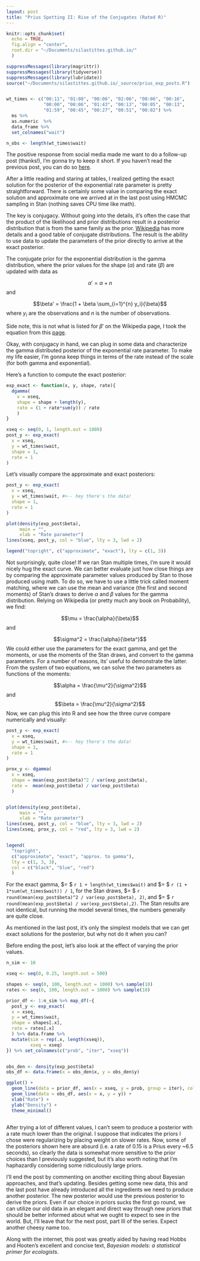 ```yaml
---
layout: post
title: "Prius Spotting II: Rise of the Conjugates (Rated R)"
---
```


```r
knitr::opts_chunk$set(
  echo = TRUE, 
  fig.align = "center",
  root.dir = "~/Documents/silastittes.github.io/"
  )

suppressMessages(library(magrittr))
suppressMessages(library(tidyverse))
suppressMessages(library(lubridate))
source("~/Documents/silastittes.github.io/_source/prius_exp_posts.R")


wt_times <- c("00:11", "01:08", "00:06", "02:06", "00:06", "00:16",
              "00:00", "00:06", "01:43", "00:13", "00:05", "00:13",
              "01:59", "00:45", "00:27", "00:51", "00:02") %>% 
  ms %>%
  as.numeric  %>%
  data_frame %>%
  set_colnames("wait")

n_obs <- length(wt_times$wait)
```


The positive response from social media made me want to do a follow-up post (thanks!), I'm gonna try to keep it short. If you haven't read the previous post, you can do so [here](https://silastittes.github.io/Prius/).

After a little reading and staring at tables, I realized getting the exact solution for the posterior of the exponential rate parameter is pretty straightforward. There is certainly some value in comparing the exact solution and approximate one we arrived at in the last post using HMCMC sampling in Stan (nothing saves CPU time like math).

The key is conjugacy. Without going into the details, it's often the case that the product of the likelihood and prior distributions result in a posterior distribution that is from the same family as the prior. [Wikipedia](https://en.wikipedia.org/wiki/Conjugate_prior) has more details and a good table of conjugate distributions. The result is the ability to use data to update the parameters of the prior directly to arrive at the exact posterior.

The conjugate prior for the exponential distribution is the gamma distribution, where the prior values for the shape ($\alpha$) and rate ($\beta$) are updated with data as

$$\alpha' = \alpha + n$$
and 

$$\beta' = \frac{1 + \beta \sum_{i=1}^{n} y_i}{\beta}$$
where $y_i$ are the observations and $n$ is the number of observations.

Side note, this is not what is listed for $\beta'$ on the Wikipedia page, I took the equation from this [page](https://www.johndcook.com/CompendiumOfConjugatePriors.pdf).

Okay, with conjugacy in hand, we can plug in some data and characterize the gamma distributed posterior of the exponential rate parameter. To make my life easier, I'm gonna keep things in terms of the rate instead of the scale (for both gamma and exponential).

Here's a function to compute the exact posterior:
```r
exp_exact <- function(x, y, shape, rate){
  dgamma(
    x = xseq,
    shape = shape + length(y),
    rate = (1 + rate*sum(y)) / rate
    )
}

xseq <- seq(0, 1, length.out = 1000)
post_y <- exp_exact(
  x = xseq, 
  y = wt_times$wait, 
  shape = 1,
  rate = 1
)
```


Let's visually compare the approximate and exact posteriors:
```r
post_y <- exp_exact(
  x = xseq, 
  y = wt_times$wait, #<-- hey there's the data!
  shape = 1,
  rate = 1
)

plot(density(exp_post$beta),
     main = "", 
     xlab = "Rate parameter")
lines(xseq, post_y, col = "blue", lty = 3, lwd = 2)

legend("topright", c("approximate", "exact"), lty = c(1, 3))

```
Not surprisingly, quite close! If we ran Stan multiple times, I'm sure it would nicely hug the exact curve. We can better evaluate just how close things are by comparing the approximate parameter values produced by Stan to those produced using math. To do so, we have to use a little trick called moment matching, where we can use the mean and variance (the first and second moments) of Stan's draws to derive $\alpha$ and $\beta$ values for the gamma distribution. Relying on Wikipedia (or pretty much any book on Probability), we find:

$$\mu = \frac{\alpha}{\beta}$$ 
and 

$$\sigma^2 = \frac{\alpha}{\beta^}$$
We could either use the parameters for the exact gamma, and get the moments, or use the moments of the Stan draws, and convert to the gamma parameters. For a number of reasons, its' useful to demonstrate the latter. From the system of two equations, we can solve the two parameters as functions of the moments:

$$\alpha = \frac{\mu^2}{\sigma^2}$$
and
$$\beta = \frac{\mu^2}{\sigma^2}$$
Now, we can plug this into R and see how the three curve compare numerically and visually:
```r
post_y <- exp_exact(
  x = xseq, 
  y = wt_times$wait, #<-- hey there's the data!
  shape = 1,
  rate = 1
)

prox_y <- dgamma(
  x = xseq, 
  shape = mean(exp_post$beta)^2 / var(exp_post$beta),
  rate =  mean(exp_post$beta) / var(exp_post$beta)
  )


plot(density(exp_post$beta),
     main = "", 
     xlab = "Rate parameter")
lines(xseq, post_y, col = "blue", lty = 3, lwd = 2)
lines(xseq, prox_y, col = "red", lty = 3, lwd = 2)


legend(
  "topright", 
  c("approximate", "exact", "approx. to gamma"), 
  lty = c(1, 3, 3), 
  col = c("black", "blue", "red")
  )

```

For the exact gamma, $\alpha = $ `r 1 + length(wt_times$wait)` and $\beta = $ `r (1 + 1*sum(wt_times$wait)) / 1`, for the Stan draws, $\alpha = $ `r round(mean(exp_post$beta)^2 / var(exp_post$beta), 2)`, and $\beta = $ `r round(mean(exp_post$beta) / var(exp_post$beta),2)`. The Stan results are not identical, but running the model several times, the numbers generally are quite close.  

As mentioned in the last post, it's only the simplest models that we can get exact solutions for the posterior, but why not do it when you can?

Before ending the post, let's also look at the effect of varying the prior values.
```r
n_sim <- 10

xseq <- seq(0, 0.25, length.out = 500)

shapes <- seq(0, 100, length.out = 1000) %>% sample(10) 
rates <- seq(0, 100, length.out = 1000) %>% sample(10)

prior_df <- 1:n_sim %>% map_df(~{
  post_y <- exp_exact(
  x = xseq, 
  y = wt_times$wait, 
  shape = shapes[.x],
  rate = rates[.x]
  ) %>% data.frame %>%
  mutate(sim = rep(.x, length(xseq)),
         xseq = xseq)
}) %>% set_colnames(c("prob", "iter", "xseq"))


obs_den <- density(exp_post$beta)
obs_df <- data.frame(x = obs_den$x, y = obs_den$y)

ggplot() +
  geom_line(data = prior_df, aes(x = xseq, y = prob, group = iter), colour = "blue") +
  geom_line(data = obs_df, aes(x = x, y = y)) +
  xlab("Rate") +
  ylab("Density") +
  theme_minimal()
  
```

After trying a lot of different values, I can't seem to produce a posterior with a rate much lower than the original. I suppose that indicates the priors I chose were regularizing by placing weight on slower rates. Now, some of the posteriors shown here are absurd (i.e. a rate of 0.15 is a Prius every ~6.5 seconds), so clearly the data is somewhat more sensitive to the prior choices than I previously suggested, but it's also worth noting that I'm haphazardly considering some ridiculously large priors. 

I'll end the post by commenting on another exciting thing about Bayesian approaches, and that's updating. Besides getting some new data, this and the last post have already introduced all the ingredients we need to produce another posterior. The new posterior would use the previous posterior to derive the priors. Even if our choice in priors sucks the first go round, we can utilize our old data in an elegant and direct way through new priors that should be better informed about what we ought to expect to see in the world. But, I'll leave that for the next post, part III of the series. Expect another cheesy name too. 

Along with the internet, this post was greatly aided by having read Hobbs and Hooten's excellent and concise text, *Bayesian models: a statistical primer for ecologists*. 